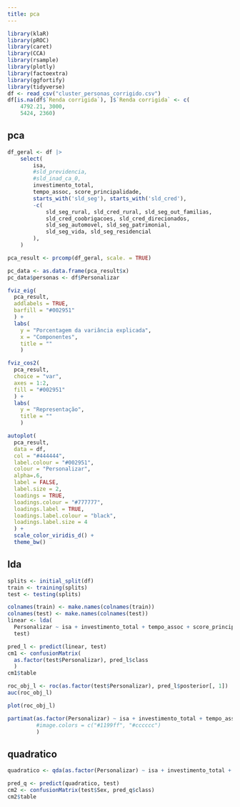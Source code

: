 ```yaml
---
title: pca
---
```


```r
library(klaR)
library(pROC)
library(caret)
library(CCA)
library(rsample)
library(plotly)
library(factoextra)
library(ggfortify)
library(tidyverse)
df <- read_csv("cluster_personas_corrigido.csv")
df[is.na(df$`Renda corrigida`), ]$`Renda corrigida` <- c(
	4792.21, 3000,
	5424, 2360)
```


## pca

```r
df_geral <- df |>
	select(
		isa,
		#sld_previdencia,
        #sld_inad_ca_0,
		investimento_total,
        tempo_assoc, score_principalidade,
        starts_with('sld_seg'), starts_with('sld_cred'),
		-c(
			sld_seg_rural, sld_cred_rural, sld_seg_out_familias,
			sld_cred_coobrigacoes, sld_cred_direcionados,
			sld_seg_automovel, sld_seg_patrimonial,
			sld_seg_vida, sld_seg_residencial
		),
    )

pca_result <- prcomp(df_geral, scale. = TRUE)

pc_data <- as.data.frame(pca_result$x)
pc_data$personas <- df$Personalizar
```


```r
fviz_eig(
  pca_result,
  addlabels = TRUE,
  barfill = "#002951"
  ) +
  labs(
    y = "Porcentagem da variância explicada",
    x = "Componentes",
    title = ""
    )
```


```r
fviz_cos2(
  pca_result,
  choice = "var",
  axes = 1:2,
  fill = "#002951"
  ) +
  labs(
    y = "Representação",
    title = ""
    )
```

```r
autoplot(
  pca_result,
  data = df,
  col = "#444444",
  label.colour = "#002951",
  colour = "Personalizar",
  alpha=.6,
  label = FALSE,
  label.size = 2,
  loadings = TRUE,
  loadings.colour = "#777777",
  loadings.label = TRUE,
  loadings.label.colour = "black",
  loadings.label.size = 4
  ) +
  scale_color_viridis_d() +
  theme_bw()
```

## lda

```r
splits <- initial_split(df)
train <- training(splits)
test <- testing(splits)
```

```r
colnames(train) <- make.names(colnames(train))
colnames(test) <- make.names(colnames(test))
linear <- lda(
  Personalizar ~ isa + investimento_total + tempo_assoc + score_principalidade + sld_seg_prestamista + sld_cred_comercial + sld_cred_scr_2m,
  test)

pred_l <- predict(linear, test)
cm1 <- confusionMatrix(
  as.factor(test$Personalizar), pred_l$class
  )
cm1$table
```

```r
roc_obj_l <- roc(as.factor(test$Personalizar), pred_l$posterior[, 1])
auc(roc_obj_l)

plot(roc_obj_l)
```

```r
partimat(as.factor(Personalizar) ~ isa + investimento_total + tempo_assoc + score_principalidade + sld_seg_prestamista + sld_cred_comercial + sld_cred_scr_2m, data = test, method = "lda"#,
         #image.colors = c("#1199ff", "#cccccc")
         )
```

## quadratico

```r
quadratico <- qda(as.factor(Personalizar) ~ isa + investimento_total + tempo_assoc + score_principalidade + sld_seg_prestamista + sld_cred_comercial + sld_cred_scr_2m, train)

pred_q <- predict(quadratico, test)
cm2 <- confusionMatrix(test$Sex, pred_q$class)
cm2$table
```